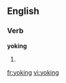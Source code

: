==English==
===Verb===
'''yoking'''
# {{present participle of|[[yoke]]}}

[[fr:yoking]]
[[vi:yoking]]